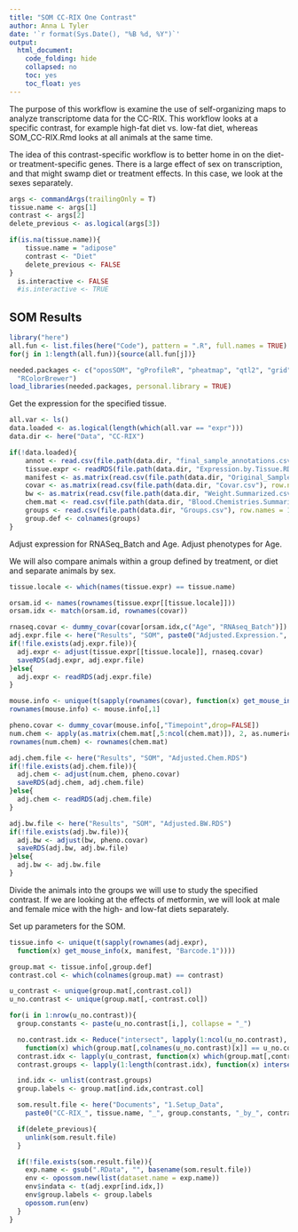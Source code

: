 ```yaml
---
title: "SOM CC-RIX One Contrast"
author: Anna L Tyler
date: '`r format(Sys.Date(), "%B %d, %Y")`'
output:
  html_document:
    code_folding: hide
    collapsed: no
    toc: yes
    toc_float: yes
---
```


The purpose of this workflow is examine the use of self-organizing maps 
to analyze transcriptome data for the CC-RIX. This workflow looks at 
a specific contrast, for example high-fat diet vs. low-fat diet, 
whereas SOM_CC-RIX.Rmd looks at all animals at the same time. 

The idea of this contrast-specific workflow is to better home in 
on the diet- or treatment-specific genes. There is a large effect
of sex on transcription, and that might swamp diet or treatment 
effects. In this case, we look at the sexes separately.


```r
args <- commandArgs(trailingOnly = T)
tissue.name <- args[1]
contrast <- args[2]
delete_previous <- as.logical(args[3])

if(is.na(tissue.name)){
    tissue.name = "adipose"
    contrast <- "Diet"
    delete_previous <- FALSE
}
  is.interactive <- FALSE
  #is.interactive <- TRUE
```

## SOM Results

```r
library("here")
all.fun <- list.files(here("Code"), pattern = ".R", full.names = TRUE)
for(j in 1:length(all.fun)){source(all.fun[j])}
```


```r
needed.packages <- c("oposSOM", "gProfileR", "pheatmap", "qtl2", "grid", "stringr",
  "RColorBrewer")
load_libraries(needed.packages, personal.library = TRUE)
```


Get the expression for the specified tissue.


```r
all.var <- ls()
data.loaded <- as.logical(length(which(all.var == "expr")))
data.dir <- here("Data", "CC-RIX")

if(!data.loaded){
    annot <- read.csv(file.path(data.dir, "final_sample_annotations.csv"))
    tissue.expr <- readRDS(file.path(data.dir, "Expression.by.Tissue.RDS"))
    manifest <- as.matrix(read.csv(file.path(data.dir, "Original_Samples_Manifest.csv")))
    covar <- as.matrix(read.csv(file.path(data.dir, "Covar.csv"), row.names = 1))
    bw <- as.matrix(read.csv(file.path(data.dir, "Weight.Summarized.csv"), header = TRUE, row.names = 1))
    chem.mat <- read.csv(file.path(data.dir, "Blood.Chemistries.Summarized.csv"), row.names = 1)
    groups <- read.csv(file.path(data.dir, "Groups.csv"), row.names = 1)
    group.def <- colnames(groups)
}
```

Adjust expression for RNASeq_Batch and Age.
Adjust phenotypes for Age.

We will also compare animals within a
group defined by treatment, or diet and
separate animals by sex.

```r
tissue.locale <- which(names(tissue.expr) == tissue.name)

orsam.id <- names(rownames(tissue.expr[[tissue.locale]]))
orsam.idx <- match(orsam.id, rownames(covar))

rnaseq.covar <- dummy_covar(covar[orsam.idx,c("Age", "RNAseq_Batch")])
adj.expr.file <- here("Results", "SOM", paste0("Adjusted.Expression.", tissue.name, ".RDS"))
if(!file.exists(adj.expr.file)){
  adj.expr <- adjust(tissue.expr[[tissue.locale]], rnaseq.covar)
  saveRDS(adj.expr, adj.expr.file)
}else{
  adj.expr <- readRDS(adj.expr.file)
}

mouse.info <- unique(t(sapply(rownames(covar), function(x) get_mouse_info(x, manifest, "User.Inputs"))))
rownames(mouse.info) <- mouse.info[,1]

pheno.covar <- dummy_covar(mouse.info[,"Timepoint",drop=FALSE])
num.chem <- apply(as.matrix(chem.mat[,5:ncol(chem.mat)]), 2, as.numeric)
rownames(num.chem) <- rownames(chem.mat)

adj.chem.file <- here("Results", "SOM", "Adjusted.Chem.RDS")
if(!file.exists(adj.chem.file)){
  adj.chem <- adjust(num.chem, pheno.covar)
  saveRDS(adj.chem, adj.chem.file)
}else{
  adj.chem <- readRDS(adj.chem.file)
}

adj.bw.file <- here("Results", "SOM", "Adjusted.BW.RDS")
if(!file.exists(adj.bw.file)){
  adj.bw <- adjust(bw, pheno.covar)
  saveRDS(adj.bw, adj.bw.file)
}else{
  adj.bw <- adj.bw.file
}
```

Divide the animals into the groups we will use to study
the specified contrast. If we are looking at the effects
of metformin, we will look at male and female mice with
the high- and low-fat diets separately.

Set up parameters for the SOM.

```r
tissue.info <- unique(t(sapply(rownames(adj.expr), 
  function(x) get_mouse_info(x, manifest, "Barcode.1"))))

group.mat <- tissue.info[,group.def]
contrast.col <- which(colnames(group.mat) == contrast)

u_contrast <- unique(group.mat[,contrast.col])
u_no.contrast <- unique(group.mat[,-contrast.col])

for(i in 1:nrow(u_no.contrast)){
  group.constants <- paste(u_no.contrast[i,], collapse = "_")

  no.contrast.idx <- Reduce("intersect", lapply(1:ncol(u_no.contrast), 
    function(x) which(group.mat[,colnames(u_no.contrast)[x]] == u_no.contrast[i,x])))
  contrast.idx <- lapply(u_contrast, function(x) which(group.mat[,contrast.col] == x))
  contrast.groups <- lapply(1:length(contrast.idx), function(x) intersect(no.contrast.idx, contrast.idx[[x]]))

  ind.idx <- unlist(contrast.groups)
  group.labels <- group.mat[ind.idx,contrast.col]

  som.result.file <- here("Documents", "1.Setup_Data", 
    paste0("CC-RIX_", tissue.name, "_", group.constants, "_by_", contrast, ".RData"))

  if(delete_previous){
    unlink(som.result.file)
  }

  if(!file.exists(som.result.file)){
    exp.name <- gsub(".RData", "", basename(som.result.file))
    env <- opossom.new(list(dataset.name = exp.name))
    env$indata <- t(adj.expr[ind.idx,])
    env$group.labels <- group.labels
    opossom.run(env)
  }
}



```

